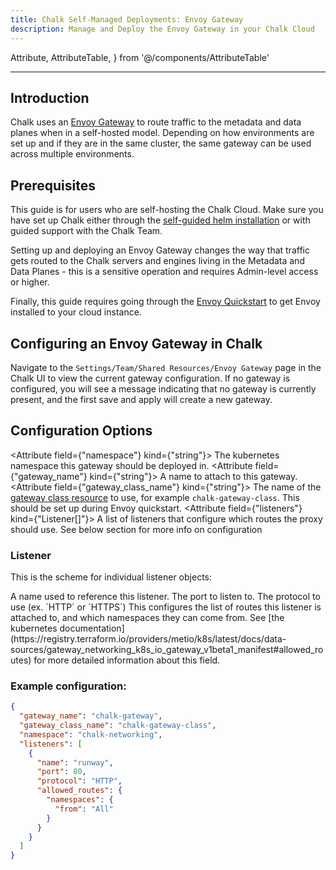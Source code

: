 ```yaml
---
title: Chalk Self-Managed Deployments: Envoy Gateway
description: Manage and Deploy the Envoy Gateway in your Chalk Cloud
---
```


Attribute,
AttributeTable,
} from '@/components/AttributeTable'

---

## Introduction

Chalk uses an [Envoy Gateway](https://gateway.envoyproxy.io/docs/) to route traffic to the metadata and data planes
when in a self-hosted model. Depending on how environments are set up and if they are in the same cluster,
the same gateway can be used across multiple environments.

## Prerequisites

This guide is for users who are self-hosting the Chalk Cloud. Make sure you have set up Chalk either through the
[self-guided helm installation](https://docs.chalk.ai/docs/helm-installation) or with guided support with the
Chalk Team.

Setting up and deploying an Envoy Gateway changes the way that traffic gets routed to the Chalk servers and engines
living in the Metadata and Data Planes - this is a sensitive operation and requires Admin-level access or higher.

Finally, this guide requires going through the [Envoy Quickstart](https://gateway.envoyproxy.io/docs/tasks/quickstart/)
to get Envoy installed to your cloud instance.


## Configuring an Envoy Gateway in Chalk

Navigate to the `Settings/Team/Shared Resources/Envoy Gateway` page in the Chalk UI
to view the current gateway configuration. If no gateway is configured,
you will see a message indicating that no gateway is currently present, and the
first save and apply will create a new gateway.


## Configuration Options

<AttributeTable>

  <Attribute field={"namespace"} kind={"string"}>
    The kubernetes namespace this gateway should be deployed in.
  </Attribute>
  <Attribute field={"gateway_name"} kind={"string"}>
    A name to attach to this gateway.
  </Attribute>
  <Attribute field={"gateway_class_name"} kind={"string"}>
    The name of the  [gateway class resource](https://gateway-api.sigs.k8s.io/api-types/gatewayclass/) to use,
    for example `chalk-gateway-class`. This should be set up during Envoy quickstart.
  </Attribute>
  <Attribute field={"listeners"} kind={"Listener[]"}>
    A list of listeners that configure which routes the proxy should use. See below section for more info on configuration
  </Attribute>
</AttributeTable>

### Listener

This is the scheme for individual listener objects:

<AttributeTable>
  <Attribute field={"name"} kind={"string"}>
    A name used to reference this listener.
  </Attribute>
  <Attribute field={"port"} kind={"int"}>
    The port to listen to.
  </Attribute>
  <Attribute field={"protocol"} kind={"string"}>
    The protocol to use (ex. `HTTP` or `HTTPS`)
  </Attribute>
  <Attribute field={"allowed_routes"} kind={"Listener[]"}>
    This configures the list of routes this listener is attached to, and which namespaces they can come from.
    See [the kubernetes documentation](https://registry.terraform.io/providers/metio/k8s/latest/docs/data-sources/gateway_networking_k8s_io_gateway_v1beta1_manifest#allowed_routes)
    for more detailed information about this field.
  </Attribute>
</AttributeTable>

### Example configuration:

```json
{
  "gateway_name": "chalk-gateway",
  "gateway_class_name": "chalk-gateway-class",
  "namespace": "chalk-networking",
  "listeners": [
    {
      "name": "runway",
      "port": 80,
      "protocol": "HTTP",
      "allowed_routes": {
        "namespaces": {
          "from": "All"
        }
      }
    }
  ]
}
```
